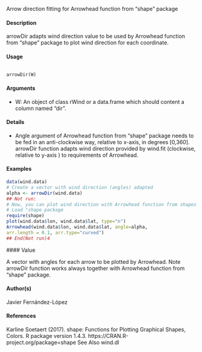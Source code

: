 Arrow direction fitting for Arrowhead function from "shape" package

#### Description

arrowDir adapts wind direction value to be used by Arrowhead function from "shape" package to plot wind direction for each coordinate.

#### Usage
<pre><code>
arrowDir(W)
</code></pre>

#### Arguments
* W: An object of class rWind or a data.frame which should content a column named "dir".

#### Details 
* Angle argument of Arrowhead function from "shape" package needs to be fed in an anti-clockwise way, relative to x-axis, in degrees [0,360]. arrowDir function adapts wind direction provided by wind.fit (clockwise, relative to y-axis ) to requirements of Arrowhead.

#### Examples
```r
data(wind.data)
# Create a vector with wind direction (angles) adapted
alpha <- arrowDir(wind.data)
## Not run:
# Now, you can plot wind direction with Arrowhead function from shapes package
# Load "shape package
require(shape)
plot(wind.data$lon, wind.data$lat, type="n")
Arrowhead(wind.data$lon, wind.data$lat, angle=alpha,
arr.length = 0.1, arr.type="curved")
## End(Not run)4
 ```
 
 #### Value

A vector with angles for each arrow to be plotted by Arrowhead.
Note
arrowDir function works always together with Arrowhead function from "shape" package.

#### Author(s) 
 
Javier Fernández-López

#### References 
 
Karline Soetaert (2017). shape: Functions for Plotting Graphical Shapes, Colors. R package version
1.4.3. https://CRAN.R-project.org/package=shape
See Also
wind.dl

